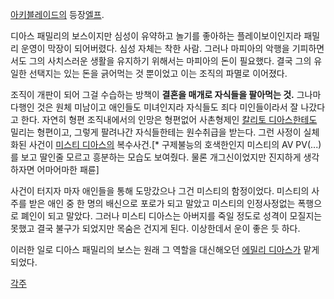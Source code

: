 [[아키블레이드]]의 등장[[엘프]].

디아스 패밀리의 보스이지만 심성이 유약하고 놀기를 좋아하는 플레이보이인지라 패밀리 운영이 막장이 되어버렸다. 심성 자체는 착한 사람. 그러나 마피아의 악행을 기피하면서도 그의 사치스러운 생활을 유지하기 위해서는 마피아의 돈이 필요했다. 결국 그의 유일한 선택지는 있는 돈을 긁어먹는 것 뿐이었고 이는 조직의 파멸로 이어졌다. 

조직이 개판이 되어 그걸 수습하는 방책이 '''결혼을 매개로 자식들을 팔아먹는 것.''' 그나마 다행인 것은 원체 미남이고 애인들도 미녀인지라 자식들도 죄다 미인들이라서 잘 나갔다고 한다. 자연히 형편 조직내에서의 인망은 형편없어 사촌형제인 [[칼리토 디아스]]한테도 밀리는 형편이고, 그렇게 팔려나간 자식들한테는 원수취급을 받는다. 그런 사정이 실체화된 사건이 [[미스티 디아스]]의 복수사건.[* 구제불능의 호색한인지 미스티의 AV PV(...)를 보고 딸인줄 모르고 흥분하는 모습도 보여줬다. 물론 개그신이었지만 진지하게 생각하자면 어마어마한 패륜]

사건이 터지자 마자 애인들을 통해 도망갔으나 그건 미스티의 함정이었다. 미스티의 사주를 받은 애인 중 한 명의 배신으로 포로가 되고 말았고 미스티의 인정사정없는 폭행으로 폐인이 되고 말았다. 그러나 미스티 디아스는 아버지를 죽일 정도로 성격이 모질지는 못했고 결국 불구가 되었지만 목숨은 건지게 된다. 이상한데서 운이 좋은 듯 하다.

이러한 일로 디아스 패밀리의 보스는 원래 그 역할을 대신해오던 [[에밀리 디아스]]가 맡게 되었다. 

[[각주]]
